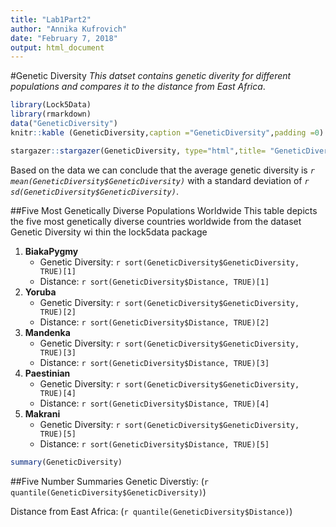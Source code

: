 ```yaml
---
title: "Lab1Part2"
author: "Annika Kufrovich"
date: "February 7, 2018"
output: html_document
---
```


#Genetic Diversity
*This datset contains genetic diverity for different populations and compares it to the distance from East Africa*.

```r
library(Lock5Data)
library(rmarkdown)
data("GeneticDiversity")
knitr::kable (GeneticDiversity,caption ="GeneticDiversity",padding =0)
```

```r
stargazer::stargazer(GeneticDiversity, type="html",title= "GeneticDiversity")
```

Based on the data we can conclude that the average genetic diversity is *`r mean(GeneticDiversity$GeneticDiversity)`* with a standard deviation of *`r sd(GeneticDiversity$GeneticDiversity)`*.

##Five Most Genetically Diverse Populations Worldwide
This table depicts the five most genetically diverse countries worldwide from the dataset Genetic Diversity wi thin the lock5data package

1. **BiakaPygmy**
    + Genetic Diversity: `r sort(GeneticDiversity$GeneticDiversity, TRUE)[1]`
    + Distance: `r sort(GeneticDiversity$Distance, TRUE)[1]`
2. **Yoruba**
    + Genetic Diversity: `r sort(GeneticDiversity$GeneticDiversity, TRUE)[2]`
    + Distance: `r sort(GeneticDiversity$Distance, TRUE)[2]`
3. **Mandenka**
    + Genetic Diversity: `r sort(GeneticDiversity$GeneticDiversity, TRUE)[3]`
    + Distance: `r sort(GeneticDiversity$Distance, TRUE)[3]`
4. **Paestinian**
    + Genetic Diversity: `r sort(GeneticDiversity$GeneticDiversity, TRUE)[4]`
    + Distance: `r sort(GeneticDiversity$Distance, TRUE)[4]`
5. **Makrani**
    + Genetic Diversity: `r sort(GeneticDiversity$GeneticDiversity, TRUE)[5]`
    + Distance: `r sort(GeneticDiversity$Distance, TRUE)[5]`

```r
summary(GeneticDiversity)
```

##Five Number Summaries
Genetic Diverstiy: (`r quantile(GeneticDiversity$GeneticDiversity)`)  

Distance from East Africa: (`r quantile(GeneticDiversity$Distance)`)

    
